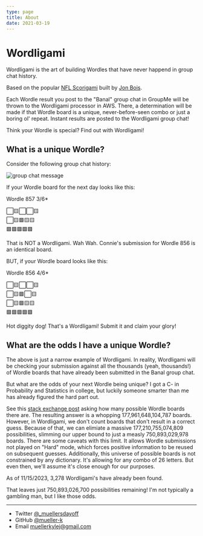 ```yaml
---
type: page
title: About
date: 2021-03-19
---
```


# Wordligami

Wordligami is the art of building Wordles that have never happend in group chat history.

Based on the popular [NFL Scorigami](https://nflscorigami.com/) built by [Jon Bois](https://twitter.com/jon_bois).

Each Wordle result you post to the "Banal" group chat in GroupMe will be thrown to the Wordligami processor in AWS. There, a determination will be made if that Wordle board is a unique, never-before-seen combo or just a boring ol' repeat. Instant results are posted to the Wordligami group chat!

Think your Wordle is special? Find out with Wordligami!

## What is a unique Wordle?

Consider the following group chat history: 

![group chat message](https://ucarecdn.com/96d8db41-223f-4dba-bb20-6a60b9dad0e7/-/preview/500x500/-/quality/smart_retina/-/format/auto/-/border_radius/25/)

If your Wordle board for the next day looks like this:

Wordle 857 3/6*

⬜🟨⬜⬜🟨  
⬜🟨🟩🟨🟨  
🟩🟩🟩🟩🟩  

That is NOT a Wordligami. Wah Wah. Connie's submission for Wordle 856 is an identical board.


BUT, if your Wordle board looks like this:

Wordle 856 4/6*

⬜🟨⬜⬜🟨  
⬜🟨🟩⬜🟨  
⬜🟨🟩🟨🟨  
🟩🟩🟩🟩🟩  

Hot diggity dog! That's a Wordligami! Submit it and claim your glory!

## What are the odds I have a unique Wordle?

The above is just a narrow example of Wordligami. In reality, Wordligami will be checking your submission against all the thousands (yeah, thousands!) of Wordle boards that have already been submitted in the Banal group chat.

But what are the odds of your next Wordle being unique? I got a C- in Probability and Statistics in college, but luckily someone smarter than me has already figured the hard part out.

See this [stack exchange post](https://puzzling.stackexchange.com/questions/114469/how-many-wordle-images-are-there) asking how many possible Wordle boards there are. The resulting answer is a whopping 177,961,648,104,787 boards. However, in Wordligami, we don't count boards that don't result in a correct guess. Because of that, we can elimiate a massive 177,210,755,074,809 possibilities, slimming our upper bound to just a measly 750,893,029,978 boards. There are some caveats with this limit. It allows Wordle submissions not played on "Hard" mode, which forces positive information to be reused on subsequent guesses. Additionally, this universe of possible boards is not constrained by any dictionary. It's allowing for any combo of 26 letters. But even then, we'll assume it's close enough for our purposes.

As of 11/15/2023, 3,278 Wordligami's have already been found.

That leaves just 750,893,026,700 possibilities remaining! I'm not typically a gambling man, but I like those odds.

---

- Twitter [@_muellersdayoff](https://twitter.com/_muellersdayoff)
- GitHub [@mueller-k](https://github.com/mueller-k)
- Email muellerkylej@gmail.com
